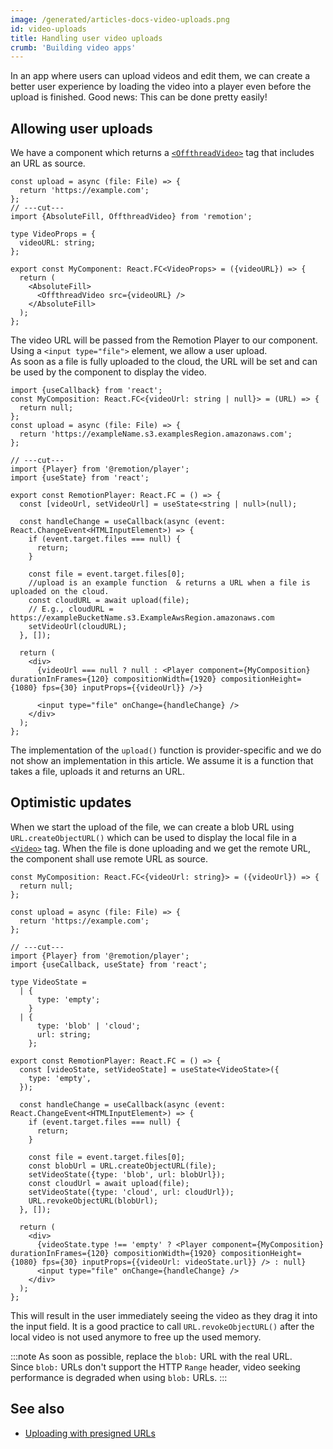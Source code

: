 ```yaml
---
image: /generated/articles-docs-video-uploads.png
id: video-uploads
title: Handling user video uploads
crumb: 'Building video apps'
---
```


In an app where users can upload videos and edit them, we can create a better user experience by loading the video into a player even before the upload is finished. Good news: This can be done pretty easily!

## Allowing user uploads

We have a component which returns a [`<OffthreadVideo>`](/docs/offthreadvideo) tag that includes an URL as source.

```tsx twoslash title="MyComposition.tsx"
const upload = async (file: File) => {
  return 'https://example.com';
};
// ---cut---
import {AbsoluteFill, OffthreadVideo} from 'remotion';

type VideoProps = {
  videoURL: string;
};

export const MyComponent: React.FC<VideoProps> = ({videoURL}) => {
  return (
    <AbsoluteFill>
      <OffthreadVideo src={videoURL} />
    </AbsoluteFill>
  );
};
```

The video URL will be passed from the Remotion Player to our component.  
Using a `<input type="file">` element, we allow a user upload.  
As soon as a file is fully uploaded to the cloud, the URL will be set and can be used by the component to display the video.

```tsx twoslash title="App.tsx"
import {useCallback} from 'react';
const MyComposition: React.FC<{videoUrl: string | null}> = (URL) => {
  return null;
};
const upload = async (file: File) => {
  return 'https://exampleName.s3.examplesRegion.amazonaws.com';
};

// ---cut---
import {Player} from '@remotion/player';
import {useState} from 'react';

export const RemotionPlayer: React.FC = () => {
  const [videoUrl, setVideoUrl] = useState<string | null>(null);

  const handleChange = useCallback(async (event: React.ChangeEvent<HTMLInputElement>) => {
    if (event.target.files === null) {
      return;
    }

    const file = event.target.files[0];
    //upload is an example function  & returns a URL when a file is uploaded on the cloud.
    const cloudURL = await upload(file);
    // E.g., cloudURL = https://exampleBucketName.s3.ExampleAwsRegion.amazonaws.com
    setVideoUrl(cloudURL);
  }, []);

  return (
    <div>
      {videoUrl === null ? null : <Player component={MyComposition} durationInFrames={120} compositionWidth={1920} compositionHeight={1080} fps={30} inputProps={{videoUrl}} />}

      <input type="file" onChange={handleChange} />
    </div>
  );
};
```

The implementation of the `upload()` function is provider-specific and we do not show an implementation in this article. We assume it is a function that takes a file, uploads it and returns an URL.

## Optimistic updates

When we start the upload of the file, we can create a blob URL using `URL.createObjectURL()` which can be used to display the local file in a [`<Video>`](/docs/media/video) tag. When the file is done uploading and we get the remote URL, the component shall use remote URL as source.

```tsx twoslash title="App.tsx"
const MyComposition: React.FC<{videoUrl: string}> = ({videoUrl}) => {
  return null;
};

const upload = async (file: File) => {
  return 'https://example.com';
};

// ---cut---
import {Player} from '@remotion/player';
import {useCallback, useState} from 'react';

type VideoState =
  | {
      type: 'empty';
    }
  | {
      type: 'blob' | 'cloud';
      url: string;
    };

export const RemotionPlayer: React.FC = () => {
  const [videoState, setVideoState] = useState<VideoState>({
    type: 'empty',
  });

  const handleChange = useCallback(async (event: React.ChangeEvent<HTMLInputElement>) => {
    if (event.target.files === null) {
      return;
    }

    const file = event.target.files[0];
    const blobUrl = URL.createObjectURL(file);
    setVideoState({type: 'blob', url: blobUrl});
    const cloudUrl = await upload(file);
    setVideoState({type: 'cloud', url: cloudUrl});
    URL.revokeObjectURL(blobUrl);
  }, []);

  return (
    <div>
      {videoState.type !== 'empty' ? <Player component={MyComposition} durationInFrames={120} compositionWidth={1920} compositionHeight={1080} fps={30} inputProps={{videoUrl: videoState.url}} /> : null}
      <input type="file" onChange={handleChange} />
    </div>
  );
};
```

This will result in the user immediately seeing the video as they drag it into the input field. It is a good practice to call `URL.revokeObjectURL()` after the local video is not used anymore to free up the used memory.

:::note
As soon as possible, replace the `blob:` URL with the real URL.  
Since `blob:` URLs don't support the HTTP `Range` header, video seeking performance is degraded when using `blob:` URLs.
:::

## See also

- [Uploading with presigned URLs](/docs/presigned-urls)
